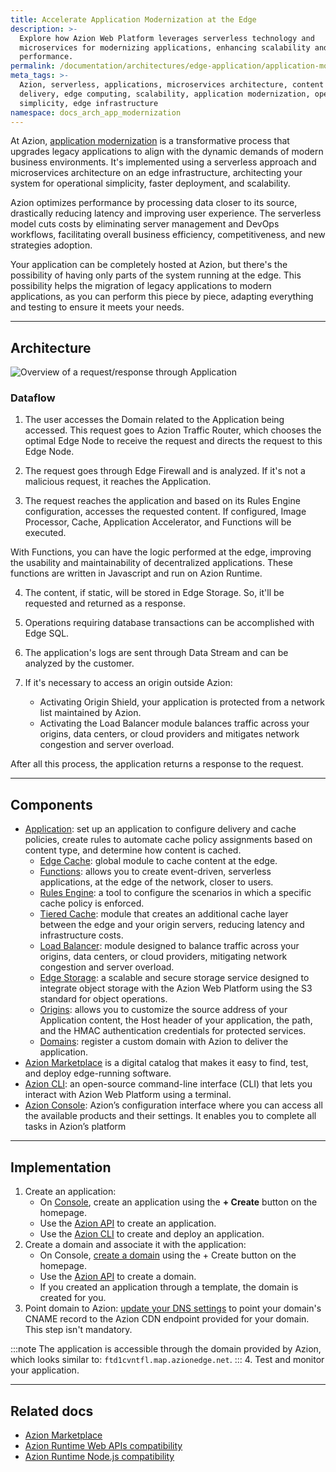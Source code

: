 ```yaml
---
title: Accelerate Application Modernization at the Edge
description: >-
  Explore how Azion Web Platform leverages serverless technology and
  microservices for modernizing applications, enhancing scalability and
  performance.
permalink: /documentation/architectures/edge-application/application-modernization/
meta_tags: >-
  Azion, serverless, applications, microservices architecture, content
  delivery, edge computing, scalability, application modernization, operational
  simplicity, edge infrastructure
namespace: docs_arch_app_modernization
---
```


At Azion, [application modernization](https://www.azion.com/en/solutions/application-modernization/) is a transformative process that upgrades legacy applications to align with the dynamic demands of modern business environments. It's implemented using a serverless approach and microservices architecture on an edge infrastructure, architecting your system for operational simplicity, faster deployment, and scalability. 

Azion optimizes performance by processing data closer to its source, drastically reducing latency and improving user experience. The serverless model cuts costs by eliminating server management and DevOps workflows, facilitating overall business efficiency, competitiveness, and new strategies adoption.

Your application can be completely hosted at Azion, but there's the possibility of having only parts of the system running at the edge. This possibility helps the migration of legacy applications to modern applications, as you can perform this piece by piece, adapting everything and testing to ensure it meets your needs.

---

## Architecture

![Overview of a request/response through Application](/assets/docs/images/uploads/app-modernization.png)


### Dataflow

1. The user accesses the Domain related to the Application being accessed. This request goes to Azion Traffic Router, which chooses the optimal Edge Node to receive the request and directs the request to this Edge Node.

2. The request goes through Edge Firewall and is analyzed. If it's not a malicious request, it reaches the Application.

3. The request reaches the application and based on its Rules Engine configuration, accesses the requested content. If configured, Image Processor, Cache, Application Accelerator, and Functions will be executed. 

With Functions, you can have the logic performed at the edge, improving the usability and maintainability of decentralized applications. These functions are written in Javascript and run on Azion Runtime.

4. The content, if static, will be stored in Edge Storage. So, it'll be requested and returned as a response.

5. Operations requiring database transactions can be accomplished with Edge SQL.

6. The application's logs are sent through Data Stream and can be analyzed by the customer.

7. If it's necessary to access an origin outside Azion:
    - Activating Origin Shield, your application is protected from a network list maintained by Azion.
    - Activating the Load Balancer module balances traffic across your origins, data centers, or cloud providers and mitigates network congestion and server overload.

After all this process, the application returns a response to the request.
  
---

## Components
- [Application](/en/documentation/products/build/edge-application/): set up an application to configure delivery and cache policies, create rules to automate cache policy assignments based on content type, and determine how content is cached.
    - [Edge Cache](/en/documentation/products/build/edge-application/edge-cache/): global module to cache content at the edge.
    - [Functions](/en/documentation/products/build/edge-application/edge-functions/): allows you to create event-driven, serverless applications, at the edge of the network, closer to users.
    - [Rules Engine](/en/documentation/products/build/edge-application/rules-engine/): a tool to configure the scenarios in which a specific cache policy is enforced.
    - [Tiered Cache](/en/documentation/products/build/edge-application/tiered-cache/): module that creates an additional cache layer between the edge and your origin servers, reducing latency and infrastructure costs. 
    - [Load Balancer](/en/documentation/products/secure/edge-connector/load-balancer/): module designed to balance traffic across your origins, data centers, or cloud providers, mitigating network congestion and server overload.
    - [Edge Storage](/en/documentation/products/store/edge-storage/): a scalable and secure storage service designed to integrate object storage with the Azion Web Platform using the S3 standard for object operations.
    - [Origins](/en/documentation/products/build/edge-application/origins/):  allows you to customize the source address of your Application content, the Host header of your application, the path, and the HMAC authentication credentials for protected services.
    - [Domains](/en/documentation/products/build/edge-application/domains/): register a custom domain with Azion to deliver the application.
- [Azion Marketplace](/en/documentation/products/marketplace/) is a digital catalog that makes it easy to find, test, and deploy edge-running software.
- [Azion CLI](/en/documentation/products/azion-cli/overview/):  an open-source command-line interface (CLI) that lets you interact with Azion Web Platform using a terminal. 
- [Azion Console](/en/documentation/products/guides/getting-to-know-azion-console/): Azion’s configuration interface where you can access all the available products and their settings. It enables you to complete all tasks in Azion’s platform

---

## Implementation

1. Create an application:
    - On [Console](https://console.azion.com), create an application using the **+ Create** button on the homepage.
    - Use the [Azion API](https://api.azion.com/#9c61e0fd-e7aa-4a5f-b29e-7f9d71b98d5f) to create an application.
    - Use the [Azion CLI](/en/documentation/devtools/cli/create/#edge-applications) to create and deploy an application.
2. Create a domain and associate it with the application: 
    - On Console, [create a domain](/en/documentation/products/guides/configure-a-domain/) using the + Create button on the homepage.
    - Use the [Azion API](https://api.azion.com/#a258eabc-b419-47e6-be68-45c2ce0150dd) to create a domain.
    - If you created an application through a template, the domain is created for you.
3. Point domain to Azion: [update your DNS settings](/en/documentation/products/guides/migrate-ns-to-azion/) to point your domain's CNAME record to the Azion CDN endpoint provided for your domain. This step isn't mandatory.

:::note 
The application is accessible through the domain provided by Azion, which looks similar to: `ftd1cvntfl.map.azionedge.net`. 
:::
4. Test and monitor your application.

---

## Related docs

- [Azion Marketplace](/en/documentation/products/marketplace/)
- [Azion Runtime Web APIs compatibility](/en/documentation/products/devtools/azion-edge-runtime/frameworks-compatibility/)
- [Azion Runtime Node.js compatibility](/en/documentation/products/azion-edge-runtime/compatibility/node/)
